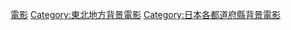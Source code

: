 {{日本行政區劃分類導航|背景電影}}
{{DEFAULTSORT:Akita}}
[[Category:秋田縣背景作品|電影]]
[[Category:東北地方背景電影|Category:東北地方背景電影]]
[[Category:日本各都道府縣背景電影|Category:日本各都道府縣背景電影]]